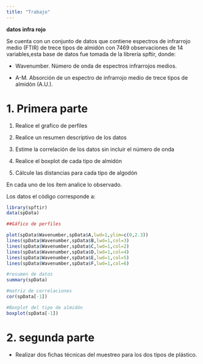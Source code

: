 ```yaml
---
title: "Trabajo"
---
```



**datos infra rojo**

Se cuenta con un conjunto de datos que contiene espectros de infrarrojo medio (FTIR) de trece tipos de almidón con 7469 observaciones de 14 variables,esta base de datos fue tomada de la librería spftir, donde:

- Wavenumber. Número de onda de espectros infrarrojos medios.

- A-M. Absorción de un espectro de infrarrojo medio de trece tipos de almidón (A.U.).


# 1. Primera parte

1. Realice el grafico de perfiles 

2. Realice un resumen descriptivo de los datos

3. Estime la correlación de los datos sin incluir el número de onda

4. Realice el boxplot de cada tipo de almidón

5. Cálcule las distancias para cada tipo de algodón

En cada uno de los ítem analice lo observado.


Los datos el código corresponde a:

```r
library(spftir)
data(spData)

##Gáfico de perfiles

plot(spData$Wavenumber,spData$A,lwd=1,ylim=c(0,2.3))
lines(spData$Wavenumber,spData$B,lwd=1,col=3)
lines(spData$Wavenumber,spData$C,lwd=1,col=2)
lines(spData$Wavenumber,spData$D,lwd=1,col=4)
lines(spData$Wavenumber,spData$E,lwd=1,col=5)
lines(spData$Wavenumber,spData$F,lwd=1,col=6)

#resumen de datos
summary(spData)

#matriz de correlaciones
cor(spData[-1])

#Boxplot del tipo de almidón
boxplot(spData[-1])


```

# 2. segunda parte

- Realizar dos fichas técnicas del muestreo para los dos tipos de plástico.